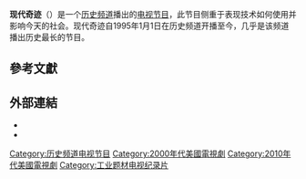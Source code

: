 {{Infobox television
|show_name            = 现代奇迹<br>Modern Marvels
|image                = [[File:Modern_Marvels_title_credits.jpg|250px]]
|caption              = 2007年以后的片头
|creator              = [[Bruce_Nash|Bruce Nash]]
|developer            =
|presenter            =
|starring             =
|voices               =
|narrated             = [[Max_Raphael|Max Raphael]] (current)<br />[[Harlan_Saperstein|Harlan Saperstein]]<br />[[Will_Lyman|Will Lyman]]<br />[[Greg_Stebner|Greg Stebner]]<br />[[Bill_Ratner|Bill Ratner]]<br />[[Jack_Perkins_(actor)|Jack Perkins]]<br/>[[David_Ackroyd|David Ackroyd]]
|theme_music_composer =
|opentheme            =
|endtheme             =
|country              = 美国
|language             = 英语
|num_seasons          = 18
|num_episodes         = 660+
|list_episodes        = :en:List of Modern Marvels episodes
|producer             =
|executive_producer   = Don Cambou
|location             =
|camera               =
|runtime              = 44 分钟
|company              = [[Jupiter_Entertainment|Jupiter Entertainment]]
|network              = [[历史频道|历史频道]]，{{le|H2频道|H2 (TV channel)}}
|picture_format       =
|audio_format         =
|first_aired          = {{start date|1995|1|1}}
|last_aired           = 现在
|website              = http://www.history.com/shows/modern-marvels/
}}
'''现代奇迹'''（{{lang-en|''Modern Marvels''}}）是一个[[历史频道|历史频道]]播出的[[电视节目|电视节目]]，此节目侧重于表现技术如何使用并影响今天的社会。现代奇迹自1995年1月1日在历史频道开播至今，几乎是该频道播出历史最长的节目。
 
==參考文獻==
{{reflist|2}}

==外部連結==
*{{Official|http://www.history.com/shows/modern-marvels}}
*{{imdb title|0199248}}

{{历史频道电视节目}}

{{DEFAULTSORT:Modern Marvels}}
[[Category:历史频道电视节目|Category:历史频道电视节目]]
[[Category:2000年代美國電視劇|Category:2000年代美國電視劇]]
[[Category:2010年代美國電視劇|Category:2010年代美國電視劇]]
[[Category:工业题材电视纪录片|Category:工业题材电视纪录片]]
